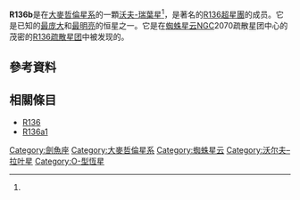 {{Starbox begin
| name=R136b}}
{{Starbox image 
| image = [[File:R136a1_star.jpg|250px]]
| caption = R136b是在左下方的一颗璀璨的明星。
| credit = ESO
}} 
{{Starbox observe
| epoch=[[J2000.0|J2000.0]] ([[國際天球参考系統|ICRS]])
| ra={{RA|05|38|42.78}}<ref name=simbad>[http://simbad.u-strasbg.fr/simbad/sim-id?Ident=RMC%20136b RMC 136b], database entry, [[SIMBAD|SIMBAD]].  Accessed on line June 2, 2008</ref>
| dec={{DEC|−69|06|03.1}}<ref name=simbad />
| appmag_v=13.66<ref name=simbad />
| constell=[[劍魚座|劍魚座]] }}
{{Starbox character
| class=O4<ref name=simbad />
| b-v=−0.15<ref name=simbad />
| u-b=
| variable=None }}
<!--
{{Starbox astrometry
| radial_v=
| prop_mo_ra=
| prop_mo_dec= 
| parallax=
| p_error=
| absmag_v= }}
{{Starbox detail
| mass=
| radius=
| luminosity=
| temperature=
| metal=
| rotation=
| age= }}
-->
{{Starbox catalog
| names= [[BAT99|BAT99]] 111, RMC 136b, [HSH95] 9, [WO84] 4, Cl* NGC 2070 MH 637, [CHH92] 26, [P93] 985. }}
{{Starbox end}}

'''R136b'''是在[[大麥哲倫星系|大麥哲倫星系]]的一顆[[沃爾夫-拉葉星|沃夫-瑞葉星]]<ref name=simbad />，是著名的[[R136|R136]][[超星團|超星團]]的成员。它是已知的[[巨大質量恆星列表|最庞大]]和[[恆星光度列表|最明亮]]的恒星之一。它是在[[蜘蛛星云|蜘蛛星云]]NGC2070疏散星团中心的茂密的[[R136|R136]][[疏散星团|疏散星团]]中被发现的。

== 參考資料 ==
{{reflist}}

== 相關條目 ==
* [[R136|R136]]
* [[R136a1|R136a1]]

{{star-stub}}
{{Stars of Dorado}}

<!-- location -->
[[Category:劍魚座|Category:劍魚座]]
[[Category:大麥哲倫星系|Category:大麥哲倫星系]]
[[Category:蜘蛛星云|Category:蜘蛛星云]]
<!-- star type -->
[[Category:沃尔夫–拉叶星|Category:沃尔夫–拉叶星]]
[[Category:O-型恆星|Category:O-型恆星]]